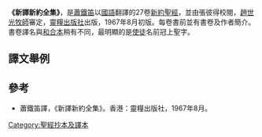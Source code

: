 {{聖經譯本 
| image =[[file:New_Testament_Hsiao_translation.JPG|file:New_Testament_Hsiao_translation.JPG]]
| translation_title=聖經—和合本
| full_name=聖經—和合本
| language=國語
| NT_published=1967年
| author_info=[[蕭鐵笛|蕭鐵笛]]
| textual_basis=
| translation_type=
| copyright=
| john_3:16=　神深愛這世界，甚至將祂的獨生子賜下，使信服祂的人不遭滅亡，反得永恒的生命。
}}
'''《新譯新約全集》'''，是[[蕭鐵笛|蕭鐵笛]]以[[國語|國語]]翻譯的27卷[[新約聖經|新約聖經]]，並由張彼得校閱，[[趙世光牧師|趙世光牧師]]審定，[[靈糧出版社|靈糧出版社]]出版，1967年8月初版。每卷書前並有書卷及作者簡介。書卷譯名與[[和合本|和合本]]稍有不同，最明顯的是[[使徒|使徒]]名前冠上聖字。

==譯文舉例==
{{quote|20 自創世以來，凡祂那些不可見之物，已經清清楚楚看見，藉其所造各物獲得了解，包括其永存的權力和神性，所以無法推諉。 21 彼輩雖然知道　神，卻不榮之為　神，也不謳歌感戴，反而故弄虛玄，使無識別力的心昏暗； 22 自以為聰明，反成愚拙， 23 將不朽的　神的光榮變為像易朽的人的形像，變為飛鳥、四足獸、爬行動物！ 24 以致　神也因他們的心中的淫慾而放棄之，讓他們淪於污穢，彼此侮辱自己的身體。25 他們將　神的真，弄成虛假，寧願崇拜、事奉動物，而不敬事那位萬世歌頌的造物主。阿們。 26 職是之故，　神聽任他們去放縱不名譽之慾；連他們的女性，也一反其本性而改變其自然用途； 27 男性同樣捨女性的自然用途，自相慾火攻心，同性間醜態百出，自食其必然的惡果。|聖保羅致羅馬信徒書（即一般所稱的[[羅馬書|羅馬書]]）第一章20至27節}}

==參考==
*蕭鐵笛譯，《新譯新約全集》。香港：靈糧出版社，1967年8月。
[[Category:聖經抄本及譯本|Category:聖經抄本及譯本]]
{{聖經中文譯本}}